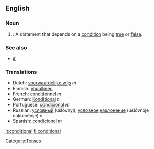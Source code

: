 ==English==
===Noun===
#{{grammar}}: A statement that depends on a [[condition]] being [[true]] or [[false]].

===See also===
*[[if]]

===Translations===
*Dutch: [[voorwaardelijke wijs]] ''m''
*Finnish: [[ehdollinen]]
*French: [[conditionnel]] ''m''
*German: [[Konditional]] ''n''
*Portuguese: [[condicional]] ''m''
*Russian: [[условный]] (uslóvnyj), [[условный|условное]] [[наклонение]] (uslóvnoje naklonénije) ''n''
*Spanish: [[condicional]] ''m''

[[Category:Tenses]]

[[it:conditional]]
[[fi:conditional]]